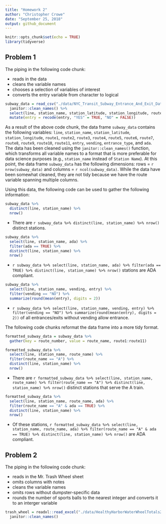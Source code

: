 ```yaml
---
title: "Homework 2"
author: "Christopher Crowe"
date: "September 25, 2018"
output: github_document
---
```


```r
knitr::opts_chunk$set(echo = TRUE)
library(tidyverse)
```

## Problem 1

The piping in the following code chunk:

* reads in the data
* cleans the variable names
* chooses a selection of variables of interest
* converts the entry variable from character to logical

```r
subway_data = read_csv("./data/NYC_Transit_Subway_Entrance_And_Exit_Data.csv", col_types = "cccddcccccccccccccccccccccccddcc") %>%
  janitor::clean_names() %>%
  select(line, station_name, station_latitude, station_longitude, route1:route11, entry, vending, entrance_type, ada) %>%
  mutate(entry = recode(entry, "YES" = TRUE, "NO" = FALSE))
```

As a result of the above code chunk, the data frame `subway_data` contains the following variables: `line`, `station_name`, `station_latitude`, `station_longitude`, `route1`, `route2`, `route3`, `route4`, `route5`, `route6`, `route7`, `route8`, `route9`, `route10`, `route11`, `entry`, `vending`, `entrance_type`, and `ada`. The data has been cleaned using the `janitor::clean_names()` function, which transforms all variable names to a format that is more preferable for data science purposes (e.g., `station_name` instead of `Station Name`). At this point, the data frame `subway_data` has the following dimensions: rows = `r nrow(subway_data)` and columns = `r ncol(subway_data)`. While the data have been somewhat cleaned, they are not tidy because we have the route variable spanning multiple columns.

Using this data, the following code can be used to gather the following information:

```r
subway_data %>% 
  distinct(line, station_name) %>% 
  nrow()
```

* There are `r subway_data %>% distinct(line, station_name) %>% nrow()` distinct stations.

```r
subway_data %>%
  select(line, station_name, ada) %>% 
  filter(ada == TRUE) %>% 
  distinct(line, station_name) %>% 
  nrow()
```

* `r subway_data %>% select(line, station_name, ada) %>% filter(ada == TRUE) %>% distinct(line, station_name) %>% nrow()` stations are ADA compliant.


```r
subway_data %>% 
  select(line, station_name, vending, entry) %>% 
  filter(vending == "NO") %>% 
  summarize(round(mean(entry), digits = 2))
```

* `r subway_data %>% select(line, station_name, vending, entry) %>% filter(vending == "NO") %>% summarize(round(mean(entry), digits = 2))` of all entrances/exits without vending allow entrance.

The following code chunks reformat the data frame into a more tidy format.

```r
formatted_subway_data = subway_data %>% 
  gather(key = route_number, value = route_name, route1:route11)
```

```r
formatted_subway_data %>% 
  select(line, station_name, route_name) %>% 
  filter(route_name == "A") %>% 
  distinct(line, station_name) %>% 
  nrow()
```

* There are `r formatted_subway_data %>% select(line, station_name, route_name) %>% filter(route_name == "A") %>% distinct(line, station_name) %>% nrow()` distinct stations that serve the A train.

```r
formatted_subway_data %>% 
  select(line, station_name, route_name, ada) %>% 
  filter(route_name == "A" & ada == TRUE) %>% 
  distinct(line, station_name) %>% 
  nrow()
```

* Of these stations, `r formatted_subway_data %>% select(line, station_name, route_name, ada) %>% filter(route_name == "A" & ada == TRUE) %>% distinct(line, station_name) %>% nrow()` are ADA compliant.


## Problem 2

The piping in the following code chunk:

* reads in the Mr. Trash Wheel sheet
* omits columns with notes
* cleans the variable names
* omits rows without dumpster-specific data
* rounds the number of sports balls to the nearest integer and converts it to an interger variable

```r
trash_wheel = readxl::read_excel("./data/HealthyHarborWaterWheelTotals2017-9-26.xlsx", range = "Mr. Trash Wheel!A2:N258") %>% 
  janitor::clean_names()
 
```


